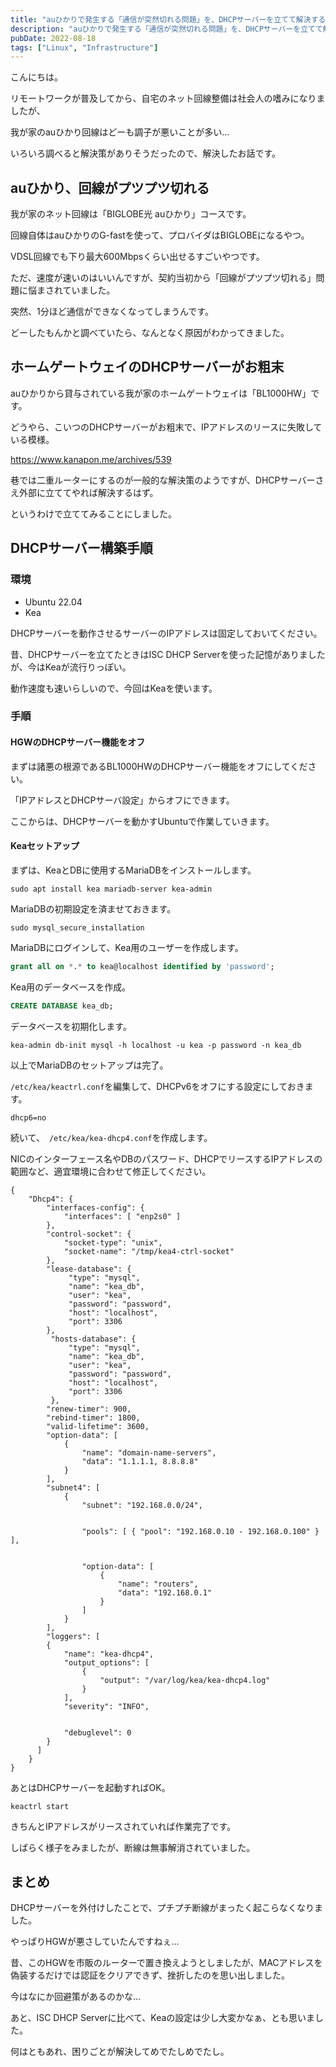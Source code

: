 ```yaml
---
title: "auひかりで発生する「通信が突然切れる問題」を、DHCPサーバーを立てて解決する"
description: "auひかりで発生する「通信が突然切れる問題」を、DHCPサーバーを立てて解決する手順を説明します。"
pubDate: 2022-08-18
tags: ["Linux", "Infrastructure"]
---
```


こんにちは。

リモートワークが普及してから、自宅のネット回線整備は社会人の嗜みになりましたが、

我が家のauひかり回線はどーも調子が悪いことが多い...

いろいろ調べると解決策がありそうだったので、解決したお話です。

## auひかり、回線がプツプツ切れる

我が家のネット回線は「BIGLOBE光 auひかり」コースです。

回線自体はauひかりのG-fastを使って、プロバイダはBIGLOBEになるやつ。

VDSL回線でも下り最大600Mbpsくらい出せるすごいやつです。

ただ、速度が速いのはいいんですが、契約当初から「回線がプツプツ切れる」問題に悩まされていました。

突然、1分ほど通信ができなくなってしまうんです。

どーしたもんかと調べていたら、なんとなく原因がわかってきました。

## ホームゲートウェイのDHCPサーバーがお粗末

auひかりから貸与されている我が家のホームゲートウェイは「BL1000HW」です。

どうやら、こいつのDHCPサーバーがお粗末で、IPアドレスのリースに失敗している模様。

https://www.kanapon.me/archives/539

巷では二重ルーターにするのが一般的な解決策のようですが、DHCPサーバーさえ外部に立ててやれば解決するはず。

というわけで立ててみることにしました。

## DHCPサーバー構築手順

### 環境

- Ubuntu 22.04
- Kea

DHCPサーバーを動作させるサーバーのIPアドレスは固定しておいてください。

昔、DHCPサーバーを立てたときはISC DHCP Serverを使った記憶がありましたが、今はKeaが流行りっぽい。

動作速度も速いらしいので、今回はKeaを使います。

### 手順

#### HGWのDHCPサーバー機能をオフ

まずは諸悪の根源であるBL1000HWのDHCPサーバー機能をオフにしてください。

「IPアドレスとDHCPサーバ設定」からオフにできます。

ここからは、DHCPサーバーを動かすUbuntuで作業していきます。

#### Keaセットアップ

まずは、KeaとDBに使用するMariaDBをインストールします。

```shell
sudo apt install kea mariadb-server kea-admin
```
 
MariaDBの初期設定を済ませておきます。

```shell
sudo mysql_secure_installation
```

MariaDBにログインして、Kea用のユーザーを作成します。

```sql
grant all on *.* to kea@localhost identified by 'password';
```

Kea用のデータベースを作成。

```sql
CREATE DATABASE kea_db;
```

データベースを初期化します。

```shell
kea-admin db-init mysql -h localhost -u kea -p password -n kea_db
```

以上でMariaDBのセットアップは完了。

`/etc/kea/keactrl.conf`を編集して、DHCPv6をオフにする設定にしておきます。

```
dhcp6=no
```

続いて、　`/etc/kea/kea-dhcp4.conf`を作成します。

NICのインターフェース名やDBのパスワード、DHCPでリースするIPアドレスの範囲など、適宜環境に合わせて修正してください。
 
```
{
    "Dhcp4": {
        "interfaces-config": {
            "interfaces": [ "enp2s0" ]
        },
        "control-socket": {
            "socket-type": "unix",
            "socket-name": "/tmp/kea4-ctrl-socket"
        },
        "lease-database": {
             "type": "mysql",
             "name": "kea_db",
             "user": "kea",
             "password": "password",
             "host": "localhost",
             "port": 3306
        },
         "hosts-database": {
             "type": "mysql",
             "name": "kea_db",
             "user": "kea",
             "password": "password",
             "host": "localhost",
             "port": 3306
         },
        "renew-timer": 900,
        "rebind-timer": 1800,
        "valid-lifetime": 3600,
        "option-data": [
            {
                "name": "domain-name-servers",
                "data": "1.1.1.1, 8.8.8.8"
            }
        ],
        "subnet4": [
            {
                "subnet": "192.168.0.0/24",


                "pools": [ { "pool": "192.168.0.10 - 192.168.0.100" } ],


                "option-data": [
                    {
                        "name": "routers",
                        "data": "192.168.0.1"
                    }
                ]
            }
        ],
        "loggers": [
        {
            "name": "kea-dhcp4",
            "output_options": [
                {
                    "output": "/var/log/kea/kea-dhcp4.log"
                }
            ],
            "severity": "INFO",


            "debuglevel": 0
        }
      ]
    }
}
```

あとはDHCPサーバーを起動すればOK。

```shell
keactrl start
```

きちんとIPアドレスがリースされていれば作業完了です。

しばらく様子をみましたが、断線は無事解消されていました。

## まとめ

DHCPサーバーを外付けしたことで、プチプチ断線がまったく起こらなくなりました。

やっぱりHGWが悪さしていたんですねぇ...

昔、このHGWを市販のルーターで置き換えようとしましたが、MACアドレスを偽装するだけでは認証をクリアできず、挫折したのを思い出しました。

今はなにか回避策があるのかな...

あと、ISC DHCP Serverに比べて、Keaの設定は少し大変かなぁ、とも思いました。

何はともあれ、困りごとが解決してめでたしめでたし。